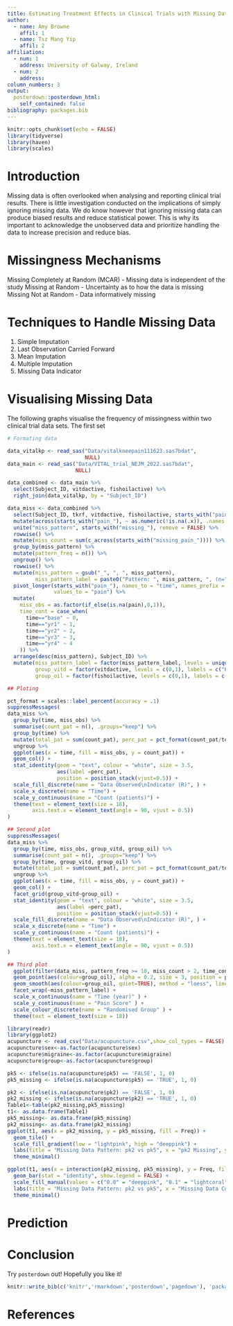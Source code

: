 ```yaml
---
title: Estimating Treatment Effects in Clinical Trials with Missing Data
author:
  - name: Amy Browne
    affil: 1
  - name: Tsz Mang Yip
    affil: 2
affiliation:
  - num: 1
    address: University of Galway, Ireland
  - num: 2
    address: 
column_numbers: 3
output: 
  posterdown::posterdown_html:
    self_contained: false
bibliography: packages.bib
---
```


```r
knitr::opts_chunk$set(echo = FALSE)
library(tidyverse)
library(haven)
library(scales)
```

# Introduction

Missing data is often overlooked when analysing and reporting clinical trial results. There is little investigation conducted on the implications of simply ignoring missing data. We do know however that ignoring missing data can produce biased results and reduce statistical power. This is why its important to acknowledge the unobserved data and prioritize handling the data to increase precision and reduce bias. 

# Missingness Mechanisms

Missing Completely at Random (MCAR) - Missing data is independent of the study 
Missing at Random - Uncertainty as to how the data is missing
Missing Not at Random - Data informatively missing  

# Techniques to Handle Missing Data

1. Simple Imputation
2. Last Observation Carried Forward
3. Mean Imputation
4. Multiple Imputation
5. Missing Data Indicator 

# Visualising Missing Data

The following graphs visualise the frequency of missingness within two clinical trial data sets. 
The first set 

```r

# Formating data

data_vitalkp <- read_sas("Data/vitalkneepain111623.sas7bdat", 
                         NULL)
data_main <- read_sas("Data/VITAL_trial_NEJM_2022.sas7bdat", 
                      NULL)

data_combined <- data_main %>%
  select(Subject_ID, vitdactive, fishoilactive) %>%
  right_join(data_vitalkp, by = "Subject_ID")

data_miss <- data_combined %>%
  select(Subject_ID, tkrf, vitdactive, fishoilactive, starts_with("pain_")) %>%
  mutate(across(starts_with("pain_"), ~ as.numeric(!is.na(.x)), .names = "missing_{.col}")) %>%
  unite("miss_pattern", starts_with("missing_"), remove = FALSE) %>%
  rowwise() %>% 
  mutate(miss_count = sum(c_across(starts_with("missing_pain_")))) %>%
  group_by(miss_pattern) %>%
  mutate(pattern_freq = n()) %>%
  ungroup() %>%
  rowwise() %>%
  mutate(miss_pattern = gsub("_", ", ", miss_pattern),
         miss_pattern_label = paste0("Pattern: ", miss_pattern, ", (n=", pattern_freq , ")", collapse = "")) %>%
  pivot_longer(starts_with("pain_"), names_to = "time", names_prefix = "pain_", 
               values_to = "pain") %>%
  mutate(
    miss_obs = as.factor(if_else(is.na(pain),0,1)),
    time_cont = case_when(
      time=="base" ~ 0,
      time=="yr1" ~ 1,
      time=="yr2" ~ 2,
      time=="yr3" ~ 3,
      time=="yr4" ~ 4
    )) %>%
  arrange(desc(miss_pattern), Subject_ID) %>%
  mutate(miss_pattern_label = factor(miss_pattern_label, levels = unique(miss_pattern_label)),
         group_vitd = factor(vitdactive, levels = c(0,1), labels = c("Placebo","Vitamin D")),
         group_oil = factor(fishoilactive, levels = c(0,1), labels = c("Placebo","Fish Oil")))

## Ploting

pct_format = scales::label_percent(accuracy = .1)
suppressMessages(
data_miss %>%
  group_by(time, miss_obs) %>%
  summarise(count_pat = n(), .groups="keep") %>%
  group_by(time) %>%
  mutate(total_pat = sum(count_pat), perc_pat = pct_format(count_pat/total_pat)) %>%
  ungroup %>%
  ggplot(aes(x = time, fill = miss_obs, y = count_pat)) +
  geom_col() + 
  stat_identity(geom = "text", colour = "white", size = 3.5,
                aes(label =perc_pat), 
                position = position_stack(vjust=0.5)) +
  scale_fill_discrete(name = "Data Observed\nIndicator (R)", ) +
  scale_x_discrete(name = "Time") +
  scale_y_continuous(name = "Count (patients)") +
  theme(text = element_text(size = 18),
        axis.text.x = element_text(angle = 90, vjust = 0.5))
)
```

```r

## Second plot
suppressMessages(
data_miss %>%
  group_by(time, miss_obs, group_vitd, group_oil) %>%
  summarise(count_pat = n(), .groups="keep") %>%
  group_by(time, group_vitd, group_oil) %>%
  mutate(total_pat = sum(count_pat), perc_pat = pct_format(count_pat/total_pat)) %>%
  ungroup %>%
  ggplot(aes(x = time, fill = miss_obs, y = count_pat)) +
  geom_col() + 
  facet_grid(group_vitd~group_oil) + 
  stat_identity(geom = "text", colour = "white", size = 3.5,
                aes(label =perc_pat), 
                position = position_stack(vjust=0.5)) +
  scale_fill_discrete(name = "Data Observed\nIndicator (R)", ) +
  scale_x_discrete(name = "Time") +
  scale_y_continuous(name = "Count (patients)") +
  theme(text = element_text(size = 18),
        axis.text.x = element_text(angle = 90, vjust = 0.5))
)
```

```r

## Third plot
  ggplot(filter(data_miss, pattern_freq >= 10, miss_count > 2, time_cont > 0), aes(x = time_cont, y = pain)) +
  geom_point(aes(colour=group_oil), alpha = 0.2, size = 3, position = position_jitter(w = 0.1, h = 0)) +
  geom_smooth(aes(colour=group_oil, quiet=TRUE), method = "loess", linewidth = 2) +
  facet_wrap(~miss_pattern_label) +
  scale_x_continuous(name = "Time (year)" ) +
  scale_y_continuous(name = "Pain Score" ) +
  scale_colour_discrete(name = "Randomised Group" ) +
  theme(text = element_text(size = 18))

```

```r
library(readr)
library(ggplot2)
acupuncture <- read_csv("Data/acupuncture.csv",show_col_types = FALSE)
acupuncture$sex<-as.factor(acupuncture$sex)
acupuncture$migraine<-as.factor(acupuncture$migraine)
acupuncture$group<-as.factor(acupuncture$group)

pk5 <- ifelse(is.na(acupuncture$pk5) == 'FALSE', 1, 0)
pk5_missing <- ifelse(is.na(acupuncture$pk5) == 'TRUE', 1, 0)

pk2 <- ifelse(is.na(acupuncture$pk2) == 'FALSE', 1, 0)
pk2_missing <- ifelse(is.na(acupuncture$pk2) == 'TRUE', 1, 0)
Table1<-table(pk2_missing,pk5_missing)
t1<- as.data.frame(Table1)
pk5_missing<- as.data.frame(pk5_missing)
pk2_missing<- as.data.frame(pk2_missing)
ggplot(t1, aes(x = pk2_missing, y = pk5_missing, fill = Freq)) +
  geom_tile() +
  scale_fill_gradient(low = "lightpink", high = "deeppink") +
  labs(title = "Missing Data Pattern: pk2 vs pk5", x = "pk2 Missing", y = "pk5 Missing", fill = "Frequency") +
  theme_minimal()
```

```r
ggplot(t1, aes(x = interaction(pk2_missing, pk5_missing), y = Freq, fill = interaction(pk2_missing, pk5_missing))) +
  geom_bar(stat = "identity", show.legend = FALSE) +
  scale_fill_manual(values = c("0.0" = "deeppink", "0.1" = "lightcoral", "1.0" = "maroon", "1.1" = "pink")) +
  labs(title = "Missing Data Pattern: pk2 vs pk5", x = "Missing Data Combination (pk2, pk5)", y = "Frequency") +
  theme_minimal() 
```


# Prediction

# Conclusion

Try `posterdown` out! Hopefully you like it!

```r
knitr::write_bib(c('knitr','rmarkdown','posterdown','pagedown'), 'packages.bib')
```

# References

